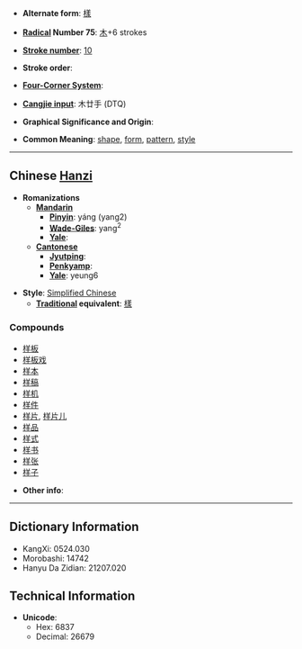 * '''Alternate form''': [[樣]]

* '''[[Wiktionary:Chinese radical index| Radical]] Number 75''': [[Wiktionary:Chinese radical index 木|木]]+6 strokes

* '''[[Wiktionary:Chinese total strokes index|Stroke number]]''': [[Wiktionary:Chinese total strokes index 10|10]]

* '''Stroke order''': 

* '''[[Wiktionary:Chinese four corner index|Four-Corner System]]''': 

* '''[[Wiktionary:Chinese Cangjie index|Cangjie input]]''': 木廿手 (DTQ)

* '''Graphical Significance and Origin''': 

* '''Common Meaning''': [[shape]], [[form]], [[pattern]], [[style]]

----

== Chinese [[Hanzi]] ==

* '''Romanizations'''
** '''[[Mandarin]]'''
*** '''[[Pinyin]]''': yáng (yang2)
*** '''[[Wade-Giles]]''': yang<sup>2</sup>
*** '''[[Yale]]''': 
** '''[[Cantonese]]'''
*** '''[[Jyutping]]''':
*** '''[[Penkyamp]]''': 
*** '''[[Yale]]''': yeung6

* '''Style''': [[Simplified Chinese]] 
** '''[[Traditional Chinese|Traditional]] equivalent''': [[樣]]

===Compounds===
*[[样板]]
*[[样板戏]]
*[[样本]]
*[[样稿]]
*[[样机]]
*[[样件]]
*[[样片]], [[样片儿]]
*[[样品]]
*[[样式]]
*[[样书]]
*[[样张]]
*[[样子]]

* '''Other info''': 

----

== Dictionary Information ==

* KangXi: 0524.030
* Morobashi: 14742
* Hanyu Da Zidian: 21207.020

== Technical Information ==

* '''Unicode''':
** Hex: 6837
** Decimal: 26679